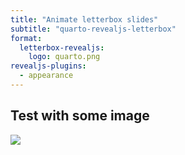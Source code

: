 ```yaml
---
title: "Animate letterbox slides"
subtitle: "quarto-revealjs-letterbox"
format:
  letterbox-revealjs:
    logo: quarto.png
revealjs-plugins:
  - appearance
---
```


## Test with some image

![](homer.png){.animate__bounceInLeft}